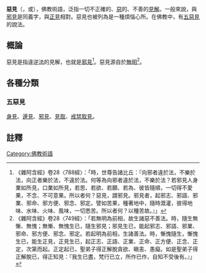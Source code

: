 {{refimprove|time=2017-07-24T12:59:02+00:00}}
{{otheruses|不正见}}
{{佛教}}
'''惡見'''（{{lang-pi|{{IAST|diṭṭhigata}}}}，{{lang|pi|{{IAST|micchā-diṭṭhi}}}}或{{lang|pi|{{IAST|pāpika diṭṭhi}}}}），佛教術語，泛指一切不正確的、[[惡_(佛教)|惡]]的、不善的[[見_(佛教)|見解]]。一般來說，與[[邪見|邪見]]是同義字，與[[正見|正見]]相對。惡見也被列為是一種煩惱心所。在佛教中，有[[五惡見|五惡見]]的說法。

==概論==
惡見是指違逆[[法_(佛教)|法]]的見解，也就是[[邪見|邪見]]<ref>《雜阿含經》卷28〈788經〉：「時，世尊告諸比丘：『向邪者違於法，不樂於法，向正者樂於法，不違於法。何等為向邪者違於法，不樂於法？若邪見人身業如所見，口業如所見，若思、若欲、若願、若為、彼皆隨順，一切得不愛果，不念、不可意果。所以者何？惡見，謂邪見。邪見者，起邪志、邪語、邪業、邪命、邪方便、邪念、邪定。譬如苦果，種著地中，隨時溉灌，彼得地味、水味、火味、風味，一切悉苦。所以者何？以種苦故。』」</ref>。惡見源自於[[無明|無明]]<ref>《雜阿含經》卷28〈749經〉：「若無明為前相，故生諸惡不善法。時，隨生無慚、無愧；無慚、無愧生已，隨生邪見；邪見生已，能起邪志、邪語、邪業、邪命、邪方便、邪念、邪定。若起明為前相，生諸善法。時，慚愧隨生，慚愧生已，能生正見，正見生已，起正志、正語、正業、正命、正方便、正念、正定，次第而起。正定起已，聖弟子得正解脫貪欲、瞋恚、愚癡。如是聖弟子得正解脫已，得正知見：『我生已盡，梵行已立，所作已作，自知不受後有。』」</ref>。

==各種分類==
===五惡見===
[[身見|身見]]、[[邊見|邊見]]、[[邪見|邪見]]、[[見取|見取]]、[[戒禁取見|戒禁取見]]。

==註釋==
{{reflist}}

[[Category:佛教術語|Category:佛教術語]]